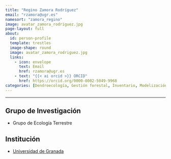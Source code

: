 ```yaml
---
title: "Regino Zamora Rodríguez"
email: "rzamora@ugr.es"
namesort: "zamora_regino"  
image: avatar_zamora_rodriguez.jpg
page-layout: full
about: 
  id: person-profile
  template: trestles
  image-shape: round
  image: avatar_zamora_rodriguez.jpg
  links:
    - icon: envelope
      text: Email
      href: rzamora@ugr.es
    - text: "{{< ai orcid >}} ORCID"
      href: https://orcid.org/0000-0002-5049-9968
categories: [Dendroecología, Gestión forestal, Inventario, Modelización, Monitorización]
---
```

 
<hr>

:::{#person-profile}

## Grupo de Investigación
- Grupo de Ecología Terrestre

## Institución
- [Universidad de Granada](https://www.ugr.es/)

:::
